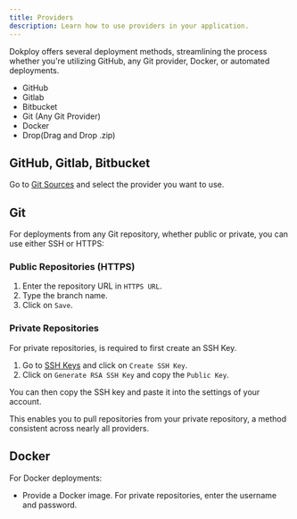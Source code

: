 ```yaml
---
title: Providers
description: Learn how to use providers in your application.
---
```


Dokploy offers several deployment methods, streamlining the process whether you're utilizing GitHub, any Git provider, Docker, or automated deployments.

- GitHub
- Gitlab
- Bitbucket
- Git (Any Git Provider)
- Docker
- Drop(Drag and Drop .zip)

## GitHub, Gitlab, Bitbucket

Go to [Git Sources](/docs/core/git-sources/github) and select the provider you want to use.

## Git

For deployments from any Git repository, whether public or private, you can use either SSH or HTTPS:

### Public Repositories (HTTPS)

1. Enter the repository URL in `HTTPS URL`.
2. Type the branch name.
3. Click on `Save`.

### Private Repositories

For private repositories, is required to first create an SSH Key.

1. Go to [SSH Keys](/docs/core/ssh-keys/overview) and click on `Create SSH Key`.
2. Click on `Generate RSA SSH Key` and copy the `Public Key`.

<ImageZoom
  src="/assets/dokploy-ssh-key.png"
  width={800}
  height={630}
  className="rounded-lg"
/>

You can then copy the SSH key and paste it into the settings of your account.

<ImageZoom
  src="/assets/private-repository.png"
  width={800}
  height={630}
  className="rounded-lg"
/>

This enables you to pull repositories from your private repository, a method consistent across nearly all providers.

## Docker

For Docker deployments:

- Provide a Docker image. For private repositories, enter the username and password.
